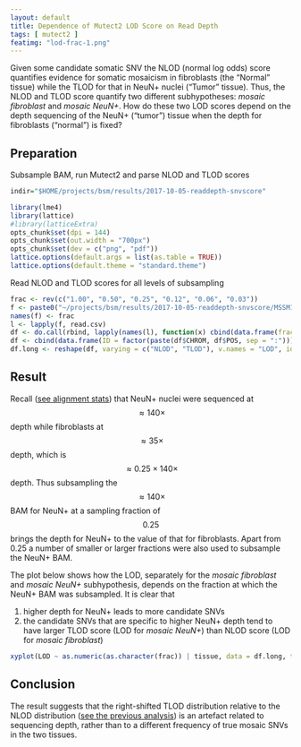 ```yaml
---
layout: default
title: Dependence of Mutect2 LOD Score on Read Depth
tags: [ mutect2 ]
featimg: "lod-frac-1.png"
---
```


Given some candidate somatic SNV the NLOD (normal log odds) score quantifies evidence for somatic mosaicism in fibroblasts (the "Normal" tissue) while the TLOD for that in NeuN+ nuclei ("Tumor" tissue).  Thus, the NLOD and TLOD score quantify two different subhypotheses: *mosaic fibroblast* and *mosaic NeuN+*.  How do these two LOD scores depend on the depth sequencing of the NeuN+ ("tumor") tissue when the depth for fibroblasts ("normal") is fixed?

## Preparation

Subsample BAM, run Mutect2 and parse NLOD and TLOD scores

```r
indir="$HOME/projects/bsm/results/2017-10-05-readdepth-snvscore"
```

```r
library(lme4)
library(lattice)
#library(latticeExtra)
opts_chunk$set(dpi = 144)
opts_chunk$set(out.width = "700px")
opts_chunk$set(dev = c("png", "pdf"))
lattice.options(default.args = list(as.table = TRUE))
lattice.options(default.theme = "standard.theme")
```

Read NLOD and TLOD scores for all levels of subsampling

```r
frac <- rev(c("1.00", "0.50", "0.25", "0.12", "0.06", "0.03"))
f <- paste0("~/projects/bsm/results/2017-10-05-readdepth-snvscore/MSSM179_NeuN_pl-1MB-", frac, "/mutect2/lod.csv")
names(f) <- frac
l <- lapply(f, read.csv)
df <- do.call(rbind, lapply(names(l), function(x) cbind(data.frame(frac = x), l[[x]])))
df <- cbind(data.frame(ID = factor(paste(df$CHROM, df$POS, sep = ":"))), df)
df.long <- reshape(df, varying = c("NLOD", "TLOD"), v.names = "LOD", idvar = c("ID", "frac"), timevar = "tissue", times = paste("mosaic", c("fibroblast","NeuN+")), direction = "long")
```

## Result

Recall ([see alignment stats]({{ site.baseurl }}{% post_url /projects/bsm/2017-05-24-alignment-stats %})) that NeuN+ nuclei were sequenced at $$\approx 140 \times$$ depth while fibroblasts at $$\approx 35 \times$$ depth, which is $$\approx 0.25\times 140 \times$$ depth.  Thus subsampling the $$\approx 140 \times$$ BAM for NeuN+ at a sampling fraction of $$0.25$$ brings the depth for NeuN+ to the value of that for fibroblasts.  Apart from 0.25 a number of smaller or larger fractions were also used to subsample the NeuN+ BAM.

The plot below shows how the LOD, separately for the *mosaic fibroblast* and *mosaic NeuN+* subhypothesis, depends on the fraction at which the NeuN+ BAM was subsampled.  It is clear that

1. higher depth for NeuN+ leads to more candidate SNVs
1. the candidate SNVs that are specific to higher NeuN+ depth tend to have larger TLOD score (LOD for *mosaic NeuN+*) than NLOD score (LOD for *mosaic fibroblast*)


```r
xyplot(LOD ~ as.numeric(as.character(frac)) | tissue, data = df.long, type = "b", groups = ID, xlab = "fraction of reads in ~140x NeuN+ at constant ~35x fibroblast", ylim = c(0, 35))
```

## Conclusion

The result suggests that the right-shifted TLOD distribution relative to the NLOD distribution ([see the previous analysis]({{ site.baseurl }}{% post_url /projects/bsm/2017-10-02-sept-freeze-snv %})) is an artefact related to sequencing depth, rather than to a different frequency of true mosaic SNVs in the two tissues.
